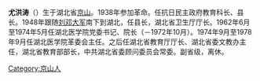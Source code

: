 {{multiple issues|
{{blpunsourced|time=2014-03-17T12:41:58+00:00}}
{{copyedit|time=2014-03-17T12:41:58+00:00}}
}}
'''尤洪涛'''（{{bd|1918年}}）生于湖北省[[京山|京山]]。1938年参加革命。任抗日民主政府教育科长、县长。1948年跟随[[刘邓大军|刘邓大军]]南下到湖北，任县长，湖北省卫生厅厅长。1962年6月至1974年5月任湖北医学院党委书记、院长（－1972年10月）。1974年9月至1978年9月任湖北医学院革委会主任。之后任湖北省教育厅厅长、湖北省委文教办主任，湖北省教育部部长，中共湖北省委顾问委员会常委。副省级，离休。

[[Category:京山人|Category:京山人]]